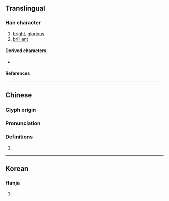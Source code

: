 {{character info/new}}
==Translingual==

===Han character===
{{Han char|rn=72|rad=日|as=05|sn=9|four=60227|canj=AMOB|ids=⿱日丙}}

# [[bright]], [[glorious]]
# [[brilliant]]

====Derived characters====
* {{l|mul|[[𡹾]], [[𨕈]], [[𠨈]]}}

====References====
{{Han ref|kx=0494.180|dkj=13836|hdz=21499.040|uh=663A}}

----

==Chinese==
{{zh-forms}}

===Glyph origin===
{{Han etym}}

===Pronunciation===
{{zh-pron
|m=bǐng
|c=bing2
|mc=
|oc=y
|ma=
|cat=a
}}

===Definitions===
{{zh-hanzi}}

# {{rfdef|zh}}

----

==Korean==

===Hanja===
{{ko-hanja|hangeul=병|eumhun=|rv=byeong|mr=pyŏng|y=pyeng}}

# {{rfdef|ko|sort=日05}}